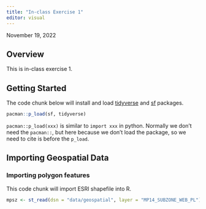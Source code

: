 ```yaml
---
title: "In-class Exercise 1"
editor: visual
---
```


November 19, 2022

## Overview

This is in-class exercise 1.

## Getting Started

The code chunk below will install and load [tidyverse](https://www.tidyverse.org/) and [sf](https://r-spatial.github.io/sf/) packages.

```r
pacman::p_load(sf, tidyverse)
```

`pacman::p_load(xxx)` is similar to `import xxx` in python. Normally we don't need the `pacman::`, but here because we don't load the package, so we need to cite is before the `p_load`.

## Importing Geospatial Data

### Importing polygon features

This code chunk will import ESRI shapefile into R.

```r
mpsz <- st_read(dsn = "data/geospatial", layer = "MP14_SUBZONE_WEB_PL")
```

